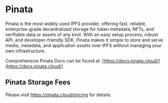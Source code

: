 # Pinata

Pinata is the most widely used IPFS provider, offering fast, reliable, enterprise-grade decentralized storage for token metadata, NFTs, and verifiable data or assets of any kind. With an easy setup process, robust API, and developer-friendly SDK, Pinata makes it simple to store and serve media, metadata, and application assets over IPFS without managing your own infrastructure.

Comprehensive Pinata Docs can be found at: [https://docs.pinata.cloud/](https://docs.pinata.cloud/)

## Pinata Storage Fees
Please visit https://pinata.cloud/pricing for details.
